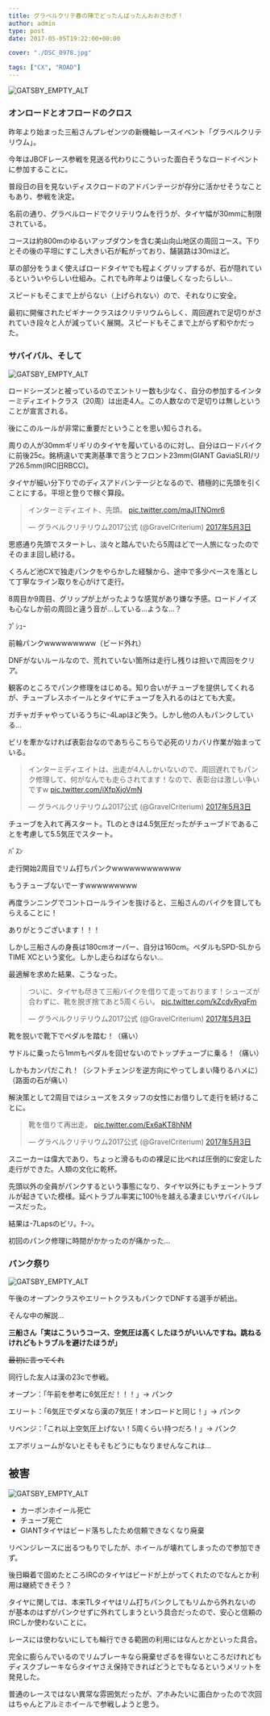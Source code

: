 ---
title: グラベルクリテ春の陣でどったんばったんおおさわぎ！
author: admin
type: post
date: 2017-05-05T19:22:00+00:00

cover: "./DSC_0978.jpg"

tags: ["CX", "ROAD"]
---

![GATSBY_EMPTY_ALT](./DSC_0978.jpg)

### オンロードとオフロードのクロス

昨年より始まった三船さんプレゼンツの新機軸レースイベント「グラベルクリテリウム」。

今年はJBCFレース参戦を見送る代わりにこういった面白そうなロードイベントに参加することに。

普段日の目を見ないディスクロードのアドバンテージが存分に活かせそうなこともあり、参戦を決定。

名前の通り、グラベルロードでクリテリウムを行うが、タイヤ幅が30mmに制限されている。

コースは約800mのゆるいアップダウンを含む美山向山地区の周回コース。下りとその後の平坦にすこし大きい石が転がっており、舗装路は30mほど。

草の部分をうまく使えばロードタイヤでも程よくグリップするが、石が隠れているといういやらしい仕組み。これでも昨年よりは優しくなったらしい…

スピードもそこまで上がらない（上げられない）ので、それなりに安全。

最初に開催されたビギナークラスはクリテリウムらしく、周回遅れで足切りがされていき段々と人が減っていく展開。スピードもそこまで上がらず和やかだった。

### サバイバル、そして

![GATSBY_EMPTY_ALT](./iecA91mS.jpg)

ロードシーズンと被っているのでエントリー数も少なく、自分の参加するインターミディエイトクラス（20周）は出走4人。この人数なので足切りは無しということが宣言される。

後にこのルールが非常に重要だということを思い知らされる。

周りの人が30mmギリギリのタイヤを履いているのに対し、自分はロードバイクに前後25c。銘柄違いで実測基準で言うとフロント23mm(GIANT GaviaSLR)/リア26.5mm(IRC旧RBCC)。

タイヤが細い分下りでのディスアドバンテージとなるので、積極的に先頭を引くことにする。平坦と登りで稼ぐ算段。

<blockquote class="twitter-tweet" data-lang="ja">
  <div dir="ltr" lang="ja">
    インターミディエイト、先頭。 <a href="https://t.co/maJlTNOmr6">pic.twitter.com/maJlTNOmr6</a>
  </div>

  <p>
    — グラベルクリテリウム2017公式 (@GravelCriterium) <a href="https://twitter.com/GravelCriterium/status/859576648756113408">2017年5月3日</a>
  </p>
</blockquote>

思惑通り先頭でスタートし、淡々と踏んでいたら5周ほどで一人旅になったのでそのまま回し続ける。

くろんど池CXで独走パンクをやらかした経験から、途中で多少ペースを落として丁寧なライン取りを心がけて走行。

8周目か9周目、グリップが上がったような感覚があり嫌な予感。ロードノイズも心なしか前の周回と違う音が…している…ような…？

ﾌﾟｼｭｰ

前輪パンクwwwwwwwww（ビード外れ）

DNFがないルールなので、荒れていない箇所は走行し残りは担いで周回をクリア。

観客のところでパンク修理をはじめる。知り合いがチューブを提供してくれるが、チューブレスホイールとタイヤにチューブを入れるのはとても大変。

ガチャガチャやっているうちに-4Lapほど失う。しかし他の人もパンクしている…

ビリを牽かなければ表彰台なのであちらこちらで必死のリカバリ作業が始まっている。

<blockquote class="twitter-tweet" data-lang="ja">
  <div dir="ltr" lang="ja">
    インターミディエイトは、出走が4人しかいないので、周回遅れでもパンク修理して、何がなんでも走らされてます！なので、表彰台は激しい争いですw <a href="https://t.co/iXfpXjoVmN">pic.twitter.com/iXfpXjoVmN</a>
  </div>

  <p>
    — グラベルクリテリウム2017公式 (@GravelCriterium) <a href="https://twitter.com/GravelCriterium/status/859581262670970880">2017年5月3日</a>
  </p>
</blockquote>

チューブを入れて再スタート。TLのときは4.5気圧だったがチューブドであることを考慮して5.5気圧でスタート。

ﾊﾞｽﾝ

走行開始2周目でリム打ちパンクwwwwwwwwwwww

もうチューブないでーすwwwwwwwww

再度ランニングでコントロールラインを抜けると、三船さんのバイクを貸してもらえることに！

ありがとうございます！！！

しかし三船さんの身長は180cmオーバー、自分は160cm。ペダルもSPD-SLからTIME XCという変化。しかし走らねばならない…

最適解を求めた結果、こうなった。

<blockquote class="twitter-tweet" data-lang="ja">
  <div dir="ltr" lang="ja">
    ついに、タイヤも尽きて三船バイクを借りて走っております！シューズが合わずに、靴を脱ぎ捨てあと5周くらい。 <a href="https://t.co/kZcdvRyqFm">pic.twitter.com/kZcdvRyqFm</a>
  </div>

  <p>
    — グラベルクリテリウム2017公式 (@GravelCriterium) <a href="https://twitter.com/GravelCriterium/status/859582426053353473">2017年5月3日</a>
  </p>
</blockquote>

靴を脱いで靴下でペダルを踏む！（痛い）

サドルに乗ったら1mmもペダルを回せないのでトップチューブに乗る！（痛い）

しかもカンパだこれ！（シフトチェンジを逆方向にやってしまい降りるハメに）（路面の石が痛い）

解決策として2周目ではシューズをスタッフの女性にお借りして走行を続けることに。

<blockquote class="twitter-tweet" data-lang="ja">
  <div dir="ltr" lang="ja">
    靴を借りて再出走。 <a href="https://t.co/Ex6aKT8hNM">pic.twitter.com/Ex6aKT8hNM</a>
  </div>

  <p>
    — グラベルクリテリウム2017公式 (@GravelCriterium) <a href="https://twitter.com/GravelCriterium/status/859583951333081088">2017年5月3日</a>
  </p>
</blockquote>

スニーカーは偉大であり、ちょっと滑るものの裸足に比べれば圧倒的に安定した走行ができた。人類の文化に乾杯。

先頭以外の全員がパンクするという事態になり、タイヤ以外にもチェーントラブルが起きていた模様。延べトラブル率実に100％を越える凄まじいサバイバルレースだった。

結果は-7Lapsのビリ。ﾁｰﾝ。

初回のパンク修理に時間がかかったのが痛かった…

### パンク祭り

![GATSBY_EMPTY_ALT](./DSC_0976.jpg)

午後のオープンクラスやエリートクラスもパンクでDNFする選手が続出。

そんな中の解説…

**三船さん「実はこういうコース、空気圧は高くしたほうがいいんですね。跳ねるけれどもトラブルを避けたほうが」**

<strike>最初に言ってくれ</strike>

同行した友人は漢の23cで参戦。

オープン：「午前を参考に6気圧だ！！！」→ パンク

エリート：「6気圧でダメなら漢の7気圧！オンロードと同じ！」→ パンク

リベンジ：「これ以上空気圧上げない！5周くらい持つだろ！」→ パンク

エアボリュームがないとそもそもどうにもなりませんなこれは…

## 被害

![GATSBY_EMPTY_ALT](./DSC_0977.jpg)

- カーボンホイール死亡
- チューブ死亡
- GIANTタイヤはビード落ちしたため信頼できなくなり廃棄

リベンジレースに出るつもりでしたが、ホイールが壊れてしまったので参加できず。

後日瞬着で固めたところIRCのタイヤはビードが上がってくれたのでなんとか利用は継続できそう？

タイヤに関しては、本来TLタイヤはリム打ちパンクしてもリムから外れないのが基本のはずがパンクせずに外れてしまうという具合だったので、安心と信頼のIRCしか使わないことに。

レースには使わないにしても輪行できる範囲の利用にはなんとかといった具合。

完全に膨らんでいるのでリムブレーキなら廃棄せざるを得ないところだけれどもディスクブレーキならタイヤさえ保持できればどうとでもなるというメリットを発見した。

普通のレースではない異常な雰囲気だったが、アホみたいに面白かったので次回はちゃんとアルミホイールで参戦しようと思う。

<LinkBox isAmazonLink url="https://www.amazon.co.jp/dp/B00NIE8FKM/" />
